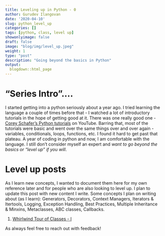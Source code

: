 ```yaml
---
title: Leveling up in Python - 0
author: Gurudev Ilangovan
date: '2020-04-10'
slug: python_level_up
categories: []
tags: [python, class, level up]
showonlyimage: false
draft: false
image: "blog/img/level_up.jpeg"
weight: 1
type: "post"
description: "Going beyond the basics in Python"
output:
  blogdown::html_page
---
```


# "Series Intro"....

I started getting into a python seriously about a year ago. I tried learning the language a couple of times before that - I watched a lot of introductory tutorials in the hope of getting good at it. There was one really good one - [Corey Schafer's Python tutorials](https://www.youtube.com/playlist?list=PL-osiE80TeTt2d9bfVyTiXJA-UTHn6WwU) on YouTube. Barring that, most of the tutorials were basic and went over the same things over and over again - variables, conditionals, loops, functions, etc. I found it hard to get past that plateau. A year of coding in python and now, I am comfortable with the language. I still don't consider myself an expert and *want to go beyond the basics or "level up" if you will*. 

# Level up posts

As I learn new concepts, I wanted to document them here for my own reference later and for people who are also looking to level up. I plan to update this post with new content I write. Some concepts I plan on writing about (as I learn): Generators, Decorators, Context Managers, Iterators & Itertools, Logging, Exception Handling, Best Practices, Multiple Inheritance & Minxins, Metaclasses, ABC classes, Callbacks. 

1. [Whirlwind Tour of Classes - I](/blog/python_class/)



As always feel free to reach out with feedback!